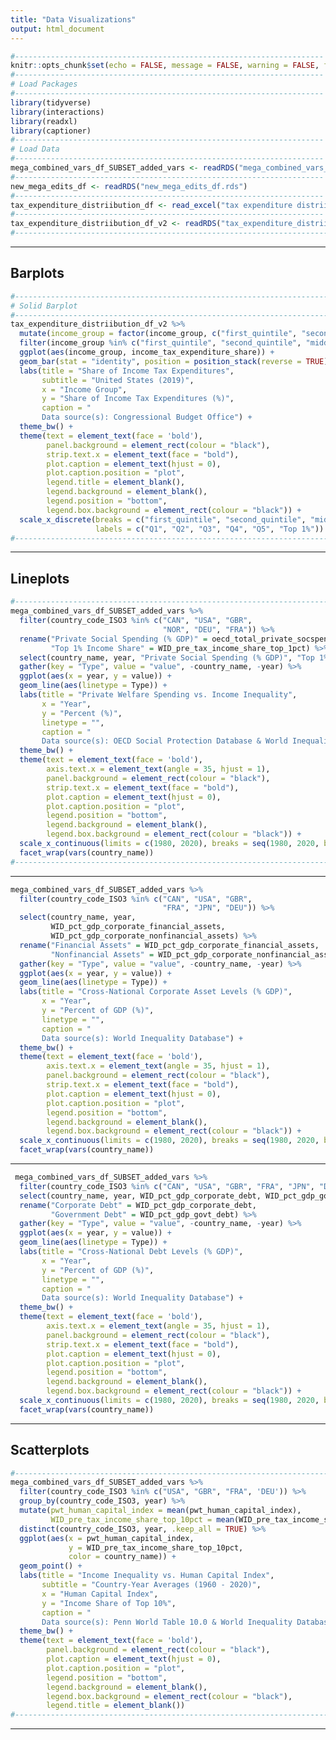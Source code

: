 ```yaml
---
title: "Data Visualizations"
output: html_document
---
```


```r
#---------------------------------------------------------------------
knitr::opts_chunk$set(echo = FALSE, message = FALSE, warning = FALSE, fig.align = "center")
#---------------------------------------------------------------------
# Load Packages
#---------------------------------------------------------------------
library(tidyverse)
library(interactions)
library(readxl)
library(captioner)
#---------------------------------------------------------------------
# Load Data
#---------------------------------------------------------------------
mega_combined_vars_df_SUBSET_added_vars <- readRDS("mega_combined_vars_df_SUBSET_added_vars.rds")
#---------------------------------------------------------------------
new_mega_edits_df <- readRDS("new_mega_edits_df.rds")
#---------------------------------------------------------------------
tax_expenditure_distriibution_df <- read_excel("tax expenditure distriibution.xlsx")
#---------------------------------------------------------------------
tax_expenditure_distriibution_df_v2 <- readRDS("tax_expenditure_distriibution_df_v2.rds")
#-----------------------------------------------------------------------------------------------
```

***
## Barplots

```r
#--------------------------------------------------------------------------------
# Solid Barplot
#--------------------------------------------------------------------------------
tax_expenditure_distriibution_df_v2 %>%
  mutate(income_group = factor(income_group, c("first_quintile", "second_quintile", "middle_quintile", "fourth_quintile", "top_quintile", "top_1pct"))) %>%
  filter(income_group %in% c("first_quintile", "second_quintile", "middle_quintile", "fourth_quintile", "top_quintile", "top_1pct")) %>%
  ggplot(aes(income_group, income_tax_expenditure_share)) +
  geom_bar(stat = "identity", position = position_stack(reverse = TRUE), width = 0.5) +
  labs(title = "Share of Income Tax Expenditures",
       subtitle = "United States (2019)",
       x = "Income Group",
       y = "Share of Income Tax Expenditures (%)",
       caption = "
       Data source(s): Congressional Budget Office") +
  theme_bw() +
  theme(text = element_text(face = 'bold'),
        panel.background = element_rect(colour = "black"),
        strip.text.x = element_text(face = "bold"),
        plot.caption = element_text(hjust = 0),
        plot.caption.position = "plot",
        legend.title = element_blank(),
        legend.background = element_blank(),
        legend.position = "bottom",
        legend.box.background = element_rect(colour = "black")) +
  scale_x_discrete(breaks = c("first_quintile", "second_quintile", "middle_quintile", "fourth_quintile", "top_quintile", "top_1pct"),
                   labels = c("Q1", "Q2", "Q3", "Q4", "Q5", "Top 1%"))
#--------------------------------------------------------------------------------
```

***
## Lineplots

```r
#--------------------------------------------------------------------------------
mega_combined_vars_df_SUBSET_added_vars %>%
  filter(country_code_ISO3 %in% c("CAN", "USA", "GBR",
                                  "NOR", "DEU", "FRA")) %>%
  rename("Private Social Spending (% GDP)" = oecd_total_private_socspend_full_pop_pct_gdp,
         "Top 1% Income Share" = WID_pre_tax_income_share_top_1pct) %>%
  select(country_name, year, "Private Social Spending (% GDP)", "Top 1% Income Share") %>%
  gather(key = "Type", value = "value", -country_name, -year) %>%
  ggplot(aes(x = year, y = value)) +
  geom_line(aes(linetype = Type)) +
  labs(title = "Private Welfare Spending vs. Income Inequality",
       x = "Year",
       y = "Percent (%)",
       linetype = "",
       caption = "
       Data source(s): OECD Social Protection Database & World Inequality Database") +
  theme_bw() +
  theme(text = element_text(face = 'bold'),
        axis.text.x = element_text(angle = 35, hjust = 1),
        panel.background = element_rect(colour = "black"),
        strip.text.x = element_text(face = "bold"),
        plot.caption = element_text(hjust = 0),
        plot.caption.position = "plot",
        legend.position = "bottom",
        legend.background = element_blank(),
        legend.box.background = element_rect(colour = "black")) +
  scale_x_continuous(limits = c(1980, 2020), breaks = seq(1980, 2020, by = 10)) +
  facet_wrap(vars(country_name))
#--------------------------------------------------------------------------------
```

***

```r

mega_combined_vars_df_SUBSET_added_vars %>%
  filter(country_code_ISO3 %in% c("CAN", "USA", "GBR",
                                  "FRA", "JPN", "DEU")) %>%
  select(country_name, year,
         WID_pct_gdp_corporate_financial_assets,
         WID_pct_gdp_corporate_nonfinancial_assets) %>%
  rename("Financial Assets" = WID_pct_gdp_corporate_financial_assets,
         "Nonfinancial Assets" = WID_pct_gdp_corporate_nonfinancial_assets) %>%
  gather(key = "Type", value = "value", -country_name, -year) %>%
  ggplot(aes(x = year, y = value)) +
  geom_line(aes(linetype = Type)) +
  labs(title = "Cross-National Corporate Asset Levels (% GDP)",
       x = "Year",
       y = "Percent of GDP (%)",
       linetype = "",
       caption = "
       Data source(s): World Inequality Database") +
  theme_bw() +
  theme(text = element_text(face = 'bold'),
        axis.text.x = element_text(angle = 35, hjust = 1),
        panel.background = element_rect(colour = "black"),
        strip.text.x = element_text(face = "bold"),
        plot.caption = element_text(hjust = 0),
        plot.caption.position = "plot",
        legend.position = "bottom",
        legend.background = element_blank(),
        legend.box.background = element_rect(colour = "black")) +
  scale_x_continuous(limits = c(1980, 2020), breaks = seq(1980, 2020, by = 10)) +
  facet_wrap(vars(country_name))
```

***

```r
 mega_combined_vars_df_SUBSET_added_vars %>%
  filter(country_code_ISO3 %in% c("CAN", "USA", "GBR", "FRA", "JPN", "DEU")) %>%
  select(country_name, year, WID_pct_gdp_corporate_debt, WID_pct_gdp_govt_debt) %>%
  rename("Corporate Debt" = WID_pct_gdp_corporate_debt,
         "Government Debt" = WID_pct_gdp_govt_debt) %>%
  gather(key = "Type", value = "value", -country_name, -year) %>%
  ggplot(aes(x = year, y = value)) +
  geom_line(aes(linetype = Type)) +
  labs(title = "Cross-National Debt Levels (% GDP)",
       x = "Year",
       y = "Percent of GDP (%)",
       linetype = "",
       caption = "
       Data source(s): World Inequality Database") +
  theme_bw() +
  theme(text = element_text(face = 'bold'),
        axis.text.x = element_text(angle = 35, hjust = 1),
        panel.background = element_rect(colour = "black"),
        strip.text.x = element_text(face = "bold"),
        plot.caption = element_text(hjust = 0),
        plot.caption.position = "plot",
        legend.position = "bottom",
        legend.background = element_blank(),
        legend.box.background = element_rect(colour = "black")) +
  scale_x_continuous(limits = c(1980, 2020), breaks = seq(1980, 2020, by = 10)) +
  facet_wrap(vars(country_name))
```

***

## Scatterplots

```r
#--------------------------------------------------------------------------------------------------
mega_combined_vars_df_SUBSET_added_vars %>%
  filter(country_code_ISO3 %in% c("USA", "GBR", "FRA", 'DEU')) %>%
  group_by(country_code_ISO3, year) %>%
  mutate(pwt_human_capital_index = mean(pwt_human_capital_index),
         WID_pre_tax_income_share_top_10pct = mean(WID_pre_tax_income_share_top_10pct)) %>%
  distinct(country_code_ISO3, year, .keep_all = TRUE) %>%
  ggplot(aes(x = pwt_human_capital_index,
             y = WID_pre_tax_income_share_top_10pct,
             color = country_name)) +
  geom_point() +
  labs(title = "Income Inequality vs. Human Capital Index",
       subtitle = "Country-Year Averages (1960 - 2020)",
       x = "Human Capital Index",
       y = "Income Share of Top 10%",
       caption = "
       Data source(s): Penn World Table 10.0 & World Inequality Database") +
  theme_bw() +
  theme(text = element_text(face = 'bold'),
        panel.background = element_rect(colour = "black"),
        plot.caption = element_text(hjust = 0),
        plot.caption.position = "plot",
        legend.position = "bottom",
        legend.background = element_blank(),
        legend.box.background = element_rect(colour = "black"),
        legend.title = element_blank())
#--------------------------------------------------------------------------------------------------
```

***







